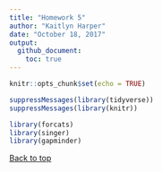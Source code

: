 ```yaml
---
title: "Homework 5"
author: "Kaitlyn Harper"
date: "October 18, 2017"
output: 
  github_document:
    toc: true
---
```


```r
knitr::opts_chunk$set(echo = TRUE)
```

```r

suppressMessages(library(tidyverse))
suppressMessages(library(knitr))

library(forcats)
library(singer)
library(gapminder)

```















<a href="#top">Back to top</a>